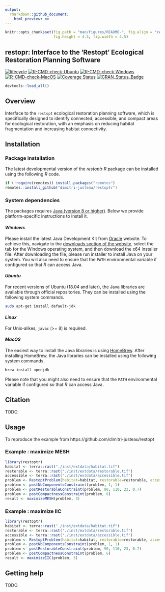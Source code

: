 ```yaml
---
output:
  rmarkdown::github_document:
    html_preview: no
---
```


```r
knitr::opts_chunk$set(fig.path = "man/figures/README-", fig.align = "center",
                      fig.height = 4.5, fig.width = 4.5)
```

<!--- README.md is generated from README.Rmd. Please edit that file -->

## restopr: Interface to the 'Restopt' Ecological Restoration Planning Software

[![lifecycle](https://img.shields.io/badge/Lifecycle-experimental-orange.svg)](https://lifecycle.r-lib.org/articles/stages.html)
[![R-CMD-check-Ubuntu](https://img.shields.io/github/workflow/status/dimitri-justeau/restoptr/Ubuntu/master.svg?label=Ubuntu)](https://github.com/dimitri-justeau/restoptr/actions)
[![R-CMD-check-Windows](https://img.shields.io/github/workflow/status/dimitri-justeau/restoptr/Windows/master.svg?label=Windows)](https://github.com/dimitri-justeau/restoptr/actions)
[![R-CMD-check-MacOS](https://img.shields.io/github/workflow/status/dimitri-justeau/restoptr/Mac%20OSX/master.svg?label=MacOS)](https://github.com/dimitri-justeau/restoptr/actions)
[![Coverage Status](https://codecov.io/github/dimitri-justeau/restoptr/coverage.svg?branch=master)](https://app.codecov.io/gh/dimitri-justeau/restoptr)
[![CRAN_Status_Badge](http://www.r-pkg.org/badges/version/restoptr)](https://github.com/dimitri-justeau/restoptr)

```r
devtools::load_all()
```

## Overview

Interface to the `restopt` ecological restoration planning software, which is specifically designed to identify connected, accessible, and compact areas for ecological restoration, with an emphasis on reducing habitat fragmentation and increasing habitat connectivity.

## Installation

### Package installation

The latest developmental version of the _restoptr R_ package can be installed using the following _R_ code.

```r
if (!require(remotes)) install.packages("remotes")
remotes::install_github("dimitri-justeau/restoptr")
```

### System dependencies

The packages requires [Java (version 8 or higher)](https://www.java.com/en/). Below we provide platform-specific instructions to install it.

#### _Windows_

Please install the latest Java Development Kit from [Oracle](www.oracle.com) website. To achieve this, navigate to the [downloads section of the website](https://www.oracle.com/java/technologies/javase-downloads.html), select the tab for the Windows operating system, and then download the x64 Installer file. After downloading the file, please run installer to install Java on your system. You will also need to ensure that the `PATH` environmental variable if configured so that _R_ can access Java.

#### _Ubuntu_

For recent versions of Ubuntu (18.04 and later), the Java libraries are available through official repositories. They can be installed using the following system commands.

```bash
sudo apt-get install default-jdk
```

#### _Linux_

For Unix-alikes, `javac` (>= 8) is required.

#### _MacOS_

The easiest way to install the Java libraries is using [HomeBrew](https://brew.sh/). After installing HomeBrew, the Java libraries can be installed using the following system commands.

```bash
brew install openjdk
```

Please note that you might also need to ensure that the `PATH` environmental variable if configured so that _R_ can access Java.

## Citation

TODO.

## Usage

To reproduce the example from https://github.com/dimitri-justeau/restopt

### Example : maximize MESH

```r
library(restoptr)
habitat <- terra::rast("./inst/extdata/habitat.tif")
restorable <- terra::rast("./inst/extdata/restorable.tif")
accessible <- terra::rast("./inst/extdata/accessible.tif")
problem <- RestoptProblem(habitat=habitat, restorable=restorable, accessible=accessible)
problem <- postNbComponentsConstraint(problem, 1, 1)
problem <- postRestorableConstraint(problem, 90, 110, 23, 0.7)
problem <- postCompactnessConstraint(problem, 6)
result <- maximizeMESH(problem, 3)
```

### Example : maximize IIC

```r
library(restoptr)
habitat <- terra::rast("./inst/extdata/habitat.tif")
restorable <- terra::rast("./inst/extdata/restorable.tif")
accessible <- terra::rast("./inst/extdata/accessible.tif")
problem <- RestoptProblem(habitat=habitat, restorable=restorable, accessible=accessible)
problem <- postNbComponentsConstraint(problem, 1, 1)
problem <- postRestorableConstraint(problem, 90, 110, 23, 0.7)
problem <- postCompactnessConstraint(problem, 6)
result <- maximizeIIC(problem, 3)
```

## Getting help

TODO.
